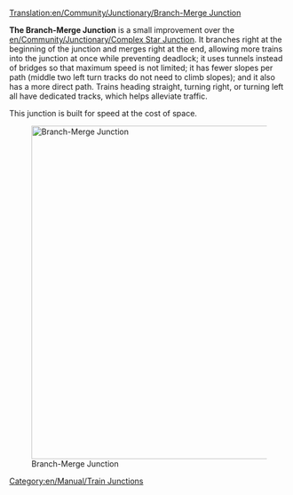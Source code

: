 [[Translation:en/Community/Junctionary/Branch-Merge Junction]]
{{en/Community/Junctionary/Navigation}}

'''The Branch-Merge Junction''' is a small improvement over the [[en/Community/Junctionary/Complex Star Junction]]. It branches right at the beginning of the junction and merges right at the end, allowing more trains into the junction at once while preventing deadlock; it uses tunnels instead of bridges so that maximum speed is not limited; it has fewer slopes per path (middle two left turn tracks do not need to climb slopes); and it also has a more direct path. Trains heading straight, turning right, or turning left all have dedicated tracks, which helps alleviate traffic.

This junction is built for speed at the cost of space.

[[File:en/Community/Junctionary/Branch-Merge Junction.png|center|thumb|600px|Branch-Merge Junction]]

{{en/Community/Junctionary/Junction Criteria|Expensive|4|1|0|1|1|1|0|1|0|0|0||Broken down trains only affect the one track.|
*Handle a large number of trains at a time.
*Very sharp turns, which could affect speed.
*Area: 19 x 19
}}

[[Category:en/Manual/Train Junctions]]